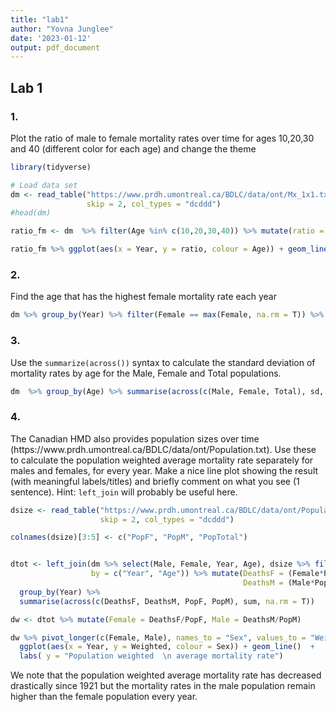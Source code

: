 ```yaml
---
title: "lab1"
author: "Yovna Junglee"
date: '2023-01-12'
output: pdf_document
---
```


## Lab 1


### 1.

Plot the ratio of male to female mortality rates over time for ages 10,20,30 and 40 (different color for each age) and change the theme


```r

library(tidyverse)

# Load data set
dm <- read_table("https://www.prdh.umontreal.ca/BDLC/data/ont/Mx_1x1.txt",
                 skip = 2, col_types = "dcddd")
#head(dm)

ratio_fm <- dm  %>% filter(Age %in% c(10,20,30,40)) %>% mutate(ratio = Male/Female)

ratio_fm %>% ggplot(aes(x = Year, y = ratio, colour = Age)) + geom_line() + theme_bw()
```





### 2.

Find the age that has the highest female mortality rate each year


```r
dm %>% group_by(Year) %>% filter(Female == max(Female, na.rm = T)) %>% select(Year, Age)
```



### 3.

Use the `summarize(across())` syntax to calculate the standard deviation of mortality rates by age for the Male, Female and Total populations.


```r
dm  %>% group_by(Age) %>% summarise(across(c(Male, Female, Total), sd, na.rm = T)) 

```



### 4.

The Canadian HMD also provides population sizes over time (https://www.prdh.umontreal.ca/BDLC/data/ont/Population.txt). Use these to calculate the population weighted average mortality rate separately for males and females, for every year. Make a nice line plot showing the result (with meaningful labels/titles) and briefly comment on what you see (1 sentence). Hint: `left_join` will probably be useful here.



```r
dsize <- read_table("https://www.prdh.umontreal.ca/BDLC/data/ont/Population.txt", 
                    skip = 2, col_types = "dcddd")

colnames(dsize)[3:5] <- c("PopF", "PopM", "PopTotal")


dtot <- left_join(dm %>% select(Male, Female, Year, Age), dsize %>% filter(Year!=2020), 
                  by = c("Year", "Age")) %>% mutate(DeathsF = (Female*PopF), 
                                                    DeathsM = (Male*PopM)) %>% 
  group_by(Year) %>% 
  summarise(across(c(DeathsF, DeathsM, PopF, PopM), sum, na.rm = T))

dw <- dtot %>% mutate(Female = DeathsF/PopF, Male = DeathsM/PopM)

dw %>% pivot_longer(c(Female, Male), names_to = "Sex", values_to = "Weighted")  %>% 
  ggplot(aes(x = Year, y = Weighted, colour = Sex)) + geom_line()  +
  labs( y = "Population weighted  \n average mortality rate")


```

We note that the population weighted average mortality rate has decreased drastically since 1921 but the mortality rates in the male population remain higher than the female population every year. 


